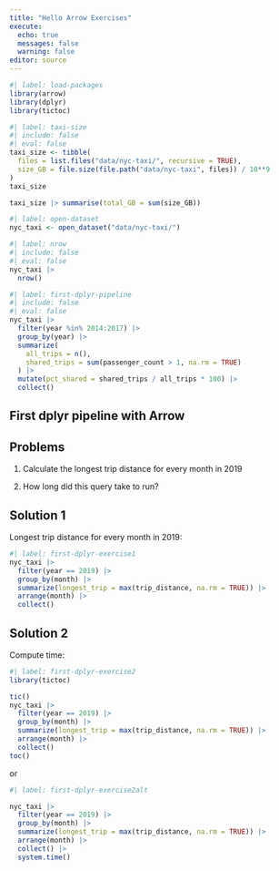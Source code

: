 ```yaml
---
title: "Hello Arrow Exercises"
execute:
  echo: true
  messages: false
  warning: false
editor: source
---
```


```r
#| label: load-packages
library(arrow)
library(dplyr)
library(tictoc)
```

```r
#| label: taxi-size
#| include: false
#| eval: false
taxi_size <- tibble(
  files = list.files("data/nyc-taxi/", recursive = TRUE),
  size_GB = file.size(file.path("data/nyc-taxi", files)) / 10**9
)
taxi_size

taxi_size |> summarise(total_GB = sum(size_GB))
```

```r
#| label: open-dataset
nyc_taxi <- open_dataset("data/nyc-taxi/")
```

```r
#| label: nrow
#| include: false
#| eval: false
nyc_taxi |> 
  nrow()
```

```r
#| label: first-dplyr-pipeline
#| include: false
#| eval: false
nyc_taxi |>
  filter(year %in% 2014:2017) |> 
  group_by(year) |>
  summarize(
    all_trips = n(),
    shared_trips = sum(passenger_count > 1, na.rm = TRUE)
  ) |>
  mutate(pct_shared = shared_trips / all_trips * 100) |>
  collect()
```

::: {#exercise-hello-nyc-taxi .callout-tip}
## First dplyr pipeline with Arrow

::: panel-tabset
## Problems

1.  Calculate the longest trip distance for every month in 2019

2.  How long did this query take to run?

## Solution 1

Longest trip distance for every month in 2019:

```r
#| label: first-dplyr-exercise1
nyc_taxi |> 
  filter(year == 2019) |>
  group_by(month) |>
  summarize(longest_trip = max(trip_distance, na.rm = TRUE)) |>
  arrange(month) |> 
  collect()
```

## Solution 2

Compute time:

```r
#| label: first-dplyr-exercise2
library(tictoc)

tic()
nyc_taxi |> 
  filter(year == 2019) |>
  group_by(month) |>
  summarize(longest_trip = max(trip_distance, na.rm = TRUE)) |>
  arrange(month) |> 
  collect()
toc()
```

or 

```r
#| label: first-dplyr-exercise2alt

nyc_taxi |> 
  filter(year == 2019) |>
  group_by(month) |>
  summarize(longest_trip = max(trip_distance, na.rm = TRUE)) |>
  arrange(month) |> 
  collect() |> 
  system.time()
```

:::
:::
